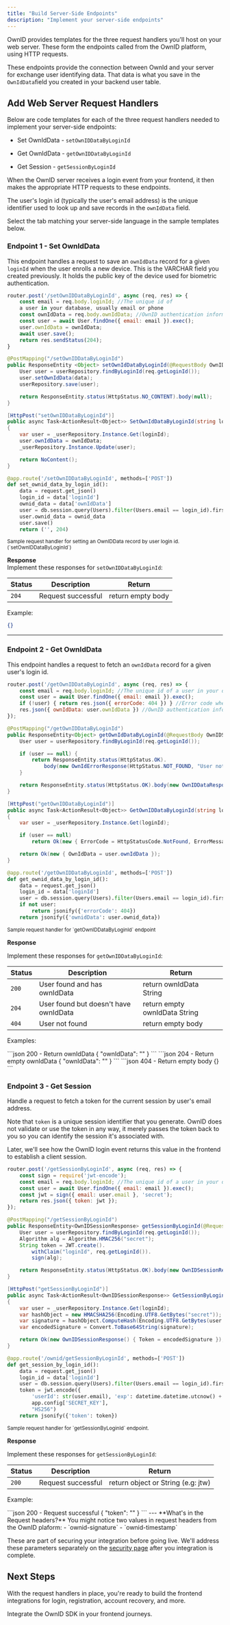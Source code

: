 ```yaml
---
title: "Build Server-Side Endpoints"
description: "Implement your server-side endpoints"
---
```

OwnID provides templates for the three request handlers you'll host on your web server. These form the endpoints called from the OwnID platform, using HTTP requests.      

These endpoints provide the connection between OwnId and your server for exchange user identifying data. That data is what you save in the `OwnIdData`field you created in your backend user table. 

## Add Web Server Request Handlers

Below are code templates for each of the three request handlers needed to implement your server-side endpoints:

- Set OwnIdData - `setOwnIDDataByLoginId`

- Get OwnIdData - `getOwnIDDataByLoginId`

- Get Session - `getSessionByLoginId`

When the OwnID server receives a login event from your frontend, it then makes the appropriate HTTP requests to these endpoints. 

The user's login id (typically the user's email address) is the unique identifier used to look up and save records in the `ownIdData` field.

Select the tab matching your server-side language in the sample templates below. 

### Endpoint 1 - Set OwnIdData 

This endpoint handles a request to save an `ownIdData` record for a given `loginId` when the user enrolls a new device. This is the VARCHAR field you created previously. It holds the public key of the device used for biometric authentication.

<CodeGroup>

```javascript Node.js
router.post('/setOwnIDDataByLoginId', async (req, res) => {
    const email = req.body.loginId; //The unique id of 
    a user in your database, usually email or phone
    const ownIdData = req.body.ownIdData; //OwnID authentication information as string
    const user = await User.findOne({ email: email }).exec();
    user.ownIdData = ownIdData;
    await user.save();
    return res.sendStatus(204);
}
```
```java Java
@PostMapping("/setOwnIDDataByLoginId")
public ResponseEntity <Object> setOwnIdDataByLoginId(@RequestBody OwnIDData req) {
    User user = userRepository.findByLoginId(req.getLoginId());
    user.setOwnIdData(data);
    userRepository.save(user);

    return ResponseEntity.status(HttpStatus.NO_CONTENT).body(null);
}
```
```csharp C#
[HttpPost("setOwnIDDataByLoginId")]
public async Task<ActionResult<Object>> SetOwnIdDataByLoginId(string loginId, string ownIdData)
{
    var user = _userRepository.Instance.Get(loginId);
    user.ownIdData = ownIdData;
    _userRepository.Instance.Update(user);

    return NoContent();
}
```

```python Python
@app.route('/setOwnIDDataByLoginId', methods=['POST'])
def set_ownid_data_by_login_id():
    data = request.get_json()
    login_id = data['loginId']
    ownid_data = data['ownIdData']
    user = db.session.query(Users).filter(Users.email == login_id).first()
    user.ownid_data = ownid_data
    user.save()
    return ('', 204)
```
</CodeGroup>
<sup>Sample request handler for setting an OwnIDData record by user login id. (`setOwnIDDataByLoginId`) </sup>


**Response**  
Implement these responses for `setOwnIDDataByLoginId`:

| Status | Description | Return |
|---------|--------- | ---------|
| `204` | Request successful | return empty body

Example:

```json 204 - Request successful
{}
```
---

### Endpoint 2 - Get OwnIdData

This endpoint handles a request to fetch an `ownIdData` record for a given user's login id.

<CodeGroup>

```javascript Node.js
router.post('/getOwnIDDataByLoginId', async (req, res) => {
    const email = req.body.loginId; //The unique id of a user in your database, usually email or phone
    const user = await User.findOne({ email: email }).exec();
    if (!user) { return res.json({ errorCode: 404 }) } //Error code when user doesn't exist
    res.json({ ownIdData: user.ownIdData }) //OwnID authentication information as string
});
```
```java Java
@PostMapping("/getOwnIDDataByLoginId")
public ResponseEntity<Object> getOwnIdDataByLoginId(@RequestBody OwnIDSearchRequest req) {
    User user = userRepository.findByLoginId(req.getLoginId());

    if (user == null) {
        return ResponseEntity.status(HttpStatus.OK).
            body(new OwnIdErrorResponse(HttpStatus.NOT_FOUND, "User not found"));
    }

    return ResponseEntity.status(HttpStatus.OK).body(new OwnIDDataResponse(user.getOwnIdData()));
}
```
```csharp C#
[HttpPost("getOwnIDDataByLoginId")]
public async Task<ActionResult<Object>> GetOwnIDDataByLoginId(string loginId)
{
    var user = _userRepository.Instance.Get(loginId);

    if (user == null)
        return Ok(new { ErrorCode = HttpStatusCode.NotFound, ErrorMessage = "User not found" });

    return Ok(new { OwnIdData = user.ownIdData });
}
```
```python Python
@app.route('/getOwnIDDataByLoginId', methods=['POST'])
def get_ownid_data_by_login_id():
    data = request.get_json()
    login_id = data['loginId']
    user = db.session.query(Users).filter(Users.email == login_id).first()
    if not user:
        return jsonify({'errorCode': 404})
    return jsonify({'ownidData': user.ownid_data})
```
</CodeGroup>
<sup> Sample request handler for `getOwnIDDataByLoginId` endpoint</sup>


**Response**
 
Implement these responses for `getOwnIDDataByLoginId`:

| Status | Description | Return |
|---------|--------- | ---------|
| `200` | User found and has ownIdData | return ownIdData String
| `204` | User found but doesn't have ownIdData | return empty ownIdData String
| `404` | User not found | return empty body

Examples:

<CodeGroup>
```json 200 - Return ownIdData
{
  "ownIdData": "<String>"
}
```
```json 204 - Return empty ownIdData
{
  "ownIdData": ""
}
```
```json 404 - Return empty body
{}
```
</CodeGroup>

### Endpoint 3 - Get Session

Handle a request to fetch a token for the current session by user's email address.

Note that `token` is a unique session identifier that you generate. OwnID does not validate or use the token in any way, it merely passes the token back to you so you can identify the session it's associated with.

Later, we'll see how the OwnID login event returns this value in the frontend to establish a client session.
<CodeGroup>

```javascript Node.js
router.post('/getSessionByLoginId', async (req, res) => {
    const sign = require('jwt-encode');
    const email = req.body.loginId; //The unique id of a user in your database, usually email or phone
    const user = await User.findOne({ email: email }).exec();
    const jwt = sign({ email: user.email }, 'secret');
    return res.json({ token: jwt });
});
```

```java Java
@PostMapping("/getSessionByLoginId")
public ResponseEntity<OwnIDSessionResponse> getSessionByLoginId(@RequestBody OwnIDSearchRequest req) {
    User user = userRepository.findByLoginId(req.getLoginId());
    Algorithm alg = Algorithm.HMAC256("secret");
    String token = JWT.create().
        withClaim("loginId", req.getLoginId()).
        sign(alg);

    return ResponseEntity.status(HttpStatus.OK).body(new OwnIDSessionResponse(token));
}
```
```csharp C#
[HttpPost("getSessionByLoginId")]
public async Task<ActionResult<OwnIDSessionResponse>> GetSessionByLoginId(string loginId)
{
    var user = _userRepository.Instance.Get(loginId);
    var hashObject = new HMACSHA256(Encoding.UTF8.GetBytes("secret"));
    var signature = hashObject.ComputeHash(Encoding.UTF8.GetBytes(user.LoginId));
    var encodedSignature = Convert.ToBase64String(signature);

    return Ok(new OwnIDSessionResponse() { Token = encodedSignature });
}
```

```python Python
@app.route('/ownid/getSessionByLoginId', methods=['POST'])
def get_session_by_login_id():
    data = request.get_json()
    login_id = data['loginId']
    user = db.session.query(Users).filter(Users.email == login_id).first()
    token = jwt.encode({
        'userId': str(user.email), 'exp': datetime.datetime.utcnow() + datetime.timedelta(hours=3)},
        app.config['SECRET_KEY'],
        "HS256")
    return jsonify({'token': token})
```

</CodeGroup>
<sup> Sample request handler for `getSessionByLoginId` endpoint.</sup>

**Response**
 
Implement these responses for `getSessionByLoginId`:

| Status | Description | Return |
|---------|---------  |---------|
| `200` | Request successful | return object or String (e.g: jtw)|

Example:

<CodeGroup>
```json 200 - Request successful
{
  "token": "<String>"
}
```
</CodeGroup>
---
<Tip>
**What's in the Request headers?**     
You might notice two values in request headers from the OwnID plaform:
 - `ownid-signature`  
 - `ownid-timestamp`

These are part of securing your integration before going live. We'll address these parameters separately on the [security page](/building-blocks/security) after you integration is complete.
</Tip>


## Next Steps
With the request handlers in place, you're ready to build the frontend integrations for login, registration, account recovery, and more.


<Card title="Build Frontend User Journey" icon="screwdriver-wrench" href="/building-blocks/build-frontend-integration">
Integrate the OwnID SDK in your frontend journeys.
</Card>